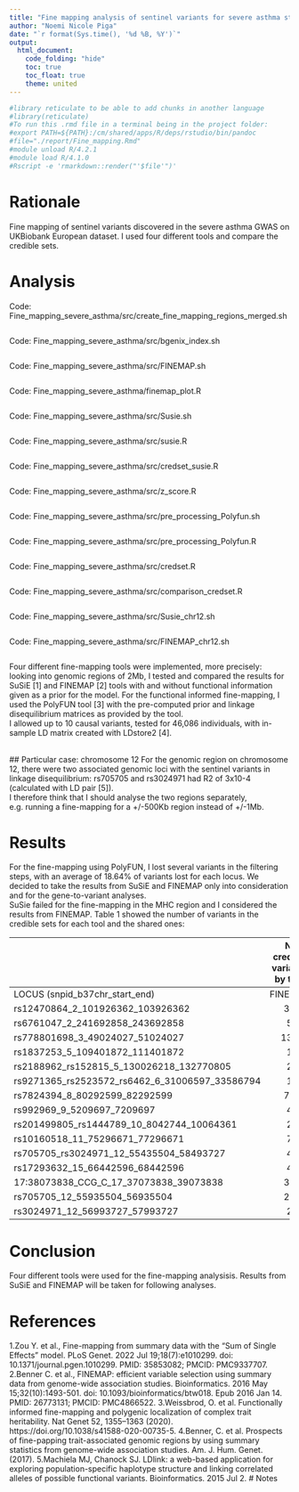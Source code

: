 ---
title: "Fine mapping analysis of sentinel variants for severe asthma study"
author: "Noemi Nicole Piga"
date: "`r format(Sys.time(), '%d %B, %Y')`"
output:
  html_document:
    code_folding: "hide"
    toc: true
    toc_float: true
    theme: united
---

```{r, setup, hide = TRUE}
#library reticulate to be able to add chunks in another language
#library(reticulate)
#To run this .rmd file in a terminal being in the project folder:
#export PATH=${PATH}:/cm/shared/apps/R/deps/rstudio/bin/pandoc
#file="./report/Fine_mapping.Rmd"
#module unload R/4.2.1
#module load R/4.1.0
#Rscript -e 'rmarkdown::render("'$file'")'
```


# Rationale
Fine mapping of sentinel variants discovered in the severe asthma GWAS on UKBiobank European dataset. I used four different tools and compare the credible sets.

# Analysis
Code: Fine_mapping_severe_asthma/src/create_fine_mapping_regions_merged.sh
```{r, code = readLines('/home/n/nnp5/PhD/PhD_project/Fine_mapping_severe_asthma/src/create_fine_mapping_regions_merged.sh'), eval=FALSE}
```
Code: Fine_mapping_severe_asthma/src/bgenix_index.sh
```{r, code = readLines('/home/n/nnp5/PhD/PhD_project/Fine_mapping_severe_asthma/src/bgenix_index.sh'), eval=FALSE}
```
Code: Fine_mapping_severe_asthma/src/FINEMAP.sh
```{r, code = readLines('/home/n/nnp5/PhD/PhD_project/Fine_mapping_severe_asthma/src/FINEMAP.sh'), eval=FALSE}
```
Code: Fine_mapping_severe_asthma/finemap_plot.R
```{r, code = readLines('/home/n/nnp5/PhD/PhD_project/Fine_mapping_severe_asthma/src/finemap_plot.R'), eval=FALSE}
```
Code: Fine_mapping_severe_asthma/src/Susie.sh
```{r, code = readLines('/home/n/nnp5/PhD/PhD_project/Fine_mapping_severe_asthma/src/Susie.sh'), eval=FALSE}
```
Code: Fine_mapping_severe_asthma/src/susie.R
```{r, code = readLines('/home/n/nnp5/PhD/PhD_project/Fine_mapping_severe_asthma/src/susie.R'), eval=FALSE}
```
Code: Fine_mapping_severe_asthma/src/credset_susie.R
```{r, code = readLines('/home/n/nnp5/PhD/PhD_project/Fine_mapping_severe_asthma/src/credset_susie.R'), eval=FALSE}
```
Code: Fine_mapping_severe_asthma/src/z_score.R
```{r, code = readLines('/home/n/nnp5/PhD/PhD_project/Fine_mapping_severe_asthma/src/z_score.R'), eval=FALSE}
```
Code: Fine_mapping_severe_asthma/src/pre_processing_Polyfun.sh
```{r, code = readLines('/home/n/nnp5/PhD/PhD_project/Fine_mapping_severe_asthma/src/pre_processing_Polyfun.sh'), eval=FALSE}
```
Code: Fine_mapping_severe_asthma/src/pre_processing_Polyfun.R
```{r, code = readLines('/home/n/nnp5/PhD/PhD_project/Fine_mapping_severe_asthma/src/pre_processing_Polyfun.R'), eval=FALSE}
```
Code: Fine_mapping_severe_asthma/src/credset.R
```{r, code = readLines('/home/n/nnp5/PhD/PhD_project/Fine_mapping_severe_asthma/src/credset.R'), eval=FALSE}
```
Code: Fine_mapping_severe_asthma/src/comparison_credset.R
```{r, code = readLines('/home/n/nnp5/PhD/PhD_project/Fine_mapping_severe_asthma/src/comparison_credset.R'), eval=FALSE}
```
Code: Fine_mapping_severe_asthma/src/Susie_chr12.sh
```{r, code = readLines('/home/n/nnp5/PhD/PhD_project/Fine_mapping_severe_asthma/src/Susie_chr12.sh'), eval=FALSE}
```
Code: Fine_mapping_severe_asthma/src/FINEMAP_chr12.sh
```{r, code = readLines('/home/n/nnp5/PhD/PhD_project/Fine_mapping_severe_asthma/src/FINEMAP_chr12.sh'), eval=FALSE}
```
Four different fine-mapping tools were implemented, more precisely: looking into genomic regions of 2Mb, I tested and compared the results for SuSiE [1] and FINEMAP [2] tools with and without functional information given as a prior for the model. For the functional informed fine-mapping, I used the PolyFUN tool [3] with the pre-computed prior and linkage disequilibrium matrices as provided by the tool.
<br>
I allowed up to 10 causal variants, tested for 46,086 individuals, with in-sample LD matrix created with LDstore2 [4].

<br>
## Particular case: chromosome 12
For the genomic region on chromosome 12, there were two associated genomic loci with the sentinel variants in linkage disequilibrium: rs705705 and rs3024971 had R2 of 3x10-4 (calculated with LD pair [5]).
<br>
I therefore think that I should analyse the two regions separately, e.g. running a fine-mapping for a +/-500Kb region instead of +/-1Mb.

# Results
For the fine-mapping using PolyFUN, I lost several variants in the filtering steps, with an average of 18.64% of variants lost for each locus. We decided to take the results from SuSiE and FINEMAP only into consideration and for the gene-to-variant analyses.
<br>
SuSie failed for the fine-mapping in the MHC region and I considered the results from FINEMAP.
Table 1 showed the number of variants in the credible sets for each tool and the shared ones:

|                                                | N. credset variants by   tool |       |        |
|------------------------------------------------|:-----------------------------:|:-----:|--------|
| LOCUS (snpid_b37chr_start_end)                 |            FINEMAP            | SuSiE | Shared |
| rs12470864_2_101926362_103926362               | 35                            | 9     | 8      |
| rs6761047_2_241692858_243692858                | 5                             | 8     | 5      |
| rs778801698_3_49024027_51024027                | 138                           | 214   | 130    |
| rs1837253_5_109401872_111401872                | 1                             | 1     | 1      |
| rs2188962_rs152815_5_130026218_132770805       | 2                             |       |        |
| rs9271365_rs2523572_rs6462_6_31006597_33586794 | 1                             |       |        |
| rs7824394_8_80292599_82292599                  | 71                            | 88    | 53     |
| rs992969_9_5209697_7209697                     | 4                             | 6     | 3      |
| rs201499805_rs1444789_10_8042744_10064361      | 2                             | 4     | 1      |
| rs10160518_11_75296671_77296671                | 7                             | 9     | 6      |
| rs705705_rs3024971_12_55435504_58493727        | 4                             | 30    | 0      |
| rs17293632_15_66442596_68442596                | 4                             | 5     | 4      |
| 17:38073838_CCG_C_17_37073838_39073838         | 35                            |       |        |
| rs705705_12_55935504_56935504                  | 27                            | 30    | 26     |
| rs3024971_12_56993727_57993727                 | 2                             | 2     | 2      |

# Conclusion
Four different tools were used for the fine-mapping analysisis. Results from SuSiE and FINEMAP will be taken for following analyses.

# References
1.Zou Y. et al., Fine-mapping from summary data with the "Sum of Single Effects" model. PLoS Genet. 2022 Jul 19;18(7):e1010299. doi: 10.1371/journal.pgen.1010299. PMID: 35853082; PMCID: PMC9337707.
2.Benner C. et al., FINEMAP: efficient variable selection using summary data from genome-wide association studies. Bioinformatics. 2016 May 15;32(10):1493-501. doi: 10.1093/bioinformatics/btw018. Epub 2016 Jan 14. PMID: 26773131; PMCID: PMC4866522.
3.Weissbrod, O. et al. Functionally informed fine-mapping and polygenic localization of complex trait heritability. Nat Genet 52, 1355–1363 (2020). https://doi.org/10.1038/s41588-020-00735-5.
4.Benner, C. et al. Prospects of fine-papping trait-associated genomic regions by using summary statistics from genome-wide association studies. Am. J. Hum. Genet. (2017).
5.Machiela MJ, Chanock SJ. LDlink: a web-based application for exploring population-specific haplotype structure and linking correlated alleles of possible functional variants. Bioinformatics. 2015 Jul 2.
# Notes

